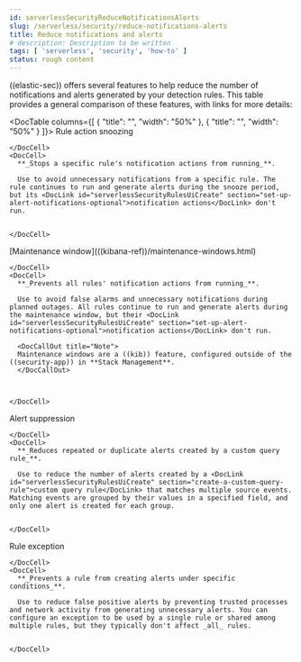 ```yaml
---
id: serverlessSecurityReduceNotificationsAlerts
slug: /serverless/security/reduce-notifications-alerts
title: Reduce notifications and alerts
# description: Description to be written
tags: [ 'serverless', 'security', 'how-to' ]
status: rough content
---
```



<RoughContent />

<div id="reduce-notifications-alerts"></div>

((elastic-sec)) offers several features to help reduce the number of notifications and alerts generated by your detection rules. This table provides a general comparison of these features, with links for more details:

<DocTable columns={[
  {
    "title": "",
    "width": "50%"
  },
  {
    "title": "",
    "width": "50%"
  }
]}>
  <DocRow>
    <DocCell>
      <DocLink id="serverlessSecurityRulesUiManagement" section="snooze-rule-actions">Rule action snoozing</DocLink>
      
    </DocCell>
    <DocCell>
      **_Stops a specific rule's notification actions from running_**. 
      
      Use to avoid unnecessary notifications from a specific rule. The rule continues to run and generate alerts during the snooze period, but its <DocLink id="serverlessSecurityRulesUiCreate" section="set-up-alert-notifications-optional">notification actions</DocLink> don't run.
      
      
    </DocCell>
  </DocRow>
  <DocRow>
    <DocCell>
      [Maintenance window](((kibana-ref))/maintenance-windows.html)
      
    </DocCell>
    <DocCell>
      **_Prevents all rules' notification actions from running_**. 
      
      Use to avoid false alarms and unnecessary notifications during planned outages. All rules continue to run and generate alerts during the maintenance window, but their <DocLink id="serverlessSecurityRulesUiCreate" section="set-up-alert-notifications-optional">notification actions</DocLink> don't run.
      
      <DocCallOut title="Note">
      Maintenance windows are a ((kib)) feature, configured outside of the ((security-app)) in **Stack Management**.
      </DocCallOut>
      
      
      
    </DocCell>
  </DocRow>
  <DocRow>
    <DocCell>
      <DocLink id="serverlessSecurityAlertSuppression">Alert suppression</DocLink>
      
    </DocCell>
    <DocCell>
      **_Reduces repeated or duplicate alerts created by a custom query rule_**. 
      
      Use to reduce the number of alerts created by a <DocLink id="serverlessSecurityRulesUiCreate" section="create-a-custom-query-rule">custom query rule</DocLink> that matches multiple source events. Matching events are grouped by their values in a specified field, and only one alert is created for each group.
      
      
    </DocCell>
  </DocRow>
  <DocRow>
    <DocCell>
      <DocLink id="serverlessSecurityDetectionsUiExceptions">Rule exception</DocLink>
      
    </DocCell>
    <DocCell>
      **_Prevents a rule from creating alerts under specific conditions_**.
      
      Use to reduce false positive alerts by preventing trusted processes and network activity from generating unnecessary alerts. You can configure an exception to be used by a single rule or shared among multiple rules, but they typically don't affect _all_ rules.
      
      
    </DocCell>
  </DocRow>
</DocTable>
